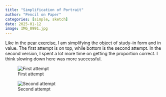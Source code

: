 ```yaml
---
title: "Simplification of Portrait"
author: "Pencil on Paper"
categories: [simple, sketch]
date: 2025-01-12
image: IMG_0991.jpg 
---
```


Like in the [pear exercise](../2025-01-08-pear/index), I am simplifying the object of study–in form and in value. The first attempt is on top, while bottom is the second attempt. In the second version, I spent a lot more time on getting the proportion correct. I think slowing down here was more successful.

![First attempt](IMG_0992.JPG)

![Second attempt](IMG_0991.jpg)
